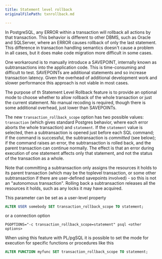 ```yaml
---
title: Statement level rollback
originalFilePath: txnrollback.md

---
```


In PostgreSQL, any ERROR within a transaction will rollback all actions
by that transaction. This behavior is different to other DBMS, such
as Oracle and SQLServer, where an ERROR causes rollback of only the last
statement. This difference in transaction handling semantics doesn't
cause a problem in all cases, but it does make code migration more
difficult in some cases.

One workaround is to manually introduce a SAVEPOINT, internally known as
subtransactions into the application code. This is time-consuming and
difficult to test. SAVEPOINTs are additional statements and so increase
transaction latency. Given the overhead of additional development work
and slower performance this approach is not viable in most cases.

The purpose of th Statement Level Rollback feature is to provide an
optional mode to choose whether to allow rollback of the whole transaction
or just the current statement. No manual recoding is required, though
there is some additional overhead, just lower than SAVEPOINTs.

The new `transaction_rollback_scope` option has two possible values:
`transaction` (which gives standard Postgres behavior, where each error
aborts the whole transaction) and `statement`. If the `statement` value
is selected, then a subtransaction is opened just before each SQL
command; if the command is successful, the subtransaction is *committed*
(see below); if the command raises an error, the subtransaction is
rolled back, and the parent transaction can continue normally. The
effect is that an error during execution of one statement affects only
that statement, and not the status of the transaction as a whole.

Note that committing a subtransaction only assigns the
resources it holds to its parent transaction (which may be the toplevel
transaction, or some other subtransaction if there are user-defined
savepoints involved) - so this is not an "autonomous transaction".
Rolling back a subtransaction releases all the
resources it holds, such as any locks it may have acquired.

This parameter can be set as a user-level property

```sql
ALTER USER somebody SET transaction_rollback_scope TO statement;
```

or a connection option

```sh-session
PGOPTIONS="-c transaction_rollback_scope=statement" psql <other options>
```

When using this feature with PL/pgSQL it is possible to set the mode
for execution for specific functions or procedures like this

```sql
ALTER FUNCTION myfunc SET transaction_rollback_scope TO statement;
```
